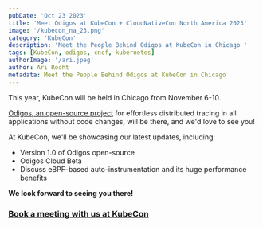 ```yaml
---
pubDate: 'Oct 23 2023'
title: 'Meet Odigos at KubeCon + CloudNativeCon North America 2023'
image: '/kubecon_na_23.png'
category: 'KubeCon'
description: 'Meet the People Behind Odigos at KubeCon in Chicago '
tags: [KubeCon, odigos, cncf, kubernetes]
authorImage: '/ari.jpeg'
author: Ari Recht
metadata: Meet the People Behind Odigos at KubeCon in Chicago 
---
```


This year, KubeCon will be held in Chicago from November 6-10.

[Odigos, an open-source project](https://github.com/keyval-dev/odigos) for effortless distributed tracing in all applications without code changes, will be there, and we'd love to see you!

At KubeCon, we'll be showcasing our latest updates, including:

- Version 1.0 of Odigos open-source
- Odigos Cloud Beta
- Discuss eBPF-based auto-instrumentation and its huge performance benefits

**We look forward to seeing you there!**
### [Book a meeting with us at KubeCon](https://calendly.com/ari-keyval)